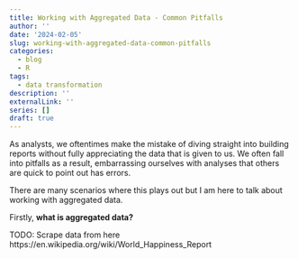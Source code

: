 ```yaml
---
title: Working with Aggregated Data - Common Pitfalls
author: ''
date: '2024-02-05'
slug: working-with-aggregated-data-common-pitfalls
categories:
  - blog
  - R
tags:
  - data transformation
description: ''
externalLink: ''
series: []
draft: true
---
```


As analysts, we oftentimes make the mistake of diving straight into building reports without fully appreciating the data that is given to us. We often fall into pitfalls as a result, embarrassing ourselves with analyses that others are quick to point out has errors.

There are many scenarios where this plays out but I am here to talk about working with aggregated data.

Firstly, **what is aggregated data?**



TODO: Scrape data from here https://en.wikipedia.org/wiki/World_Happiness_Report
